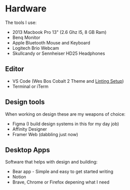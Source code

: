 

<SEO title="Tools for design and development" description="Tools I use to build and design websites" />


# Hardware

The tools I use:

- 2013 Macbook Pro 13" (2.6 Ghz I5, 8 GB Ram) 
- Benq Monitor
- Apple Bluetooth Mouse and Keyboard
- Logitech Brio Webcam
- Skullcandy or Sennheiser HD25 Headphones

## Editor

- VS Code (Wes Bos Cobalt 2 Theme and [Linting Setup](https://github.com/wesbos/eslint-config-wesbos))
- Terminal or iTerm


## Design tools

When working on design these are my weapons of choice:

- Figma (I build design systems in this for my day job)
- Affinity Designer
- Framer Web (dabbling just now)

## Desktop Apps

Software that helps with design and building:

- Bear app - Simple and easy to get started writing
- Notion
- Brave, Chrome or Firefox depening what I need